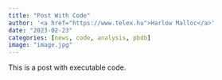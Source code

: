 ```yaml
---
title: "Post With Code"
author: '<a href="https://www.telex.hu">Harlow Malloc</a>'
date: "2023-02-23"
categories: [news, code, analysis, pbdb]
image: "image.jpg"
---
```


This is a post with executable code.
